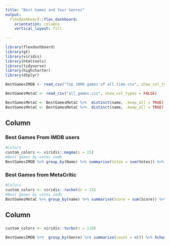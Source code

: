 ```yaml
---
title: "Best Games and Your Genres"
output: 
  flexdashboard::flex_dashboard:
    orientation: columns
    vertical_layout: fill
   
---
```


```r
library(flexdashboard)
library(gt)
library(viridis)
library(htmltools)
library(tidyverse)
library(highcharter)
library(dtplyr)
```

```r
BestGamesIMDB <- read_csv("Top 1000 games of all time.csv", show_col_types = FALSE)
```

```r
BestGamesMetaC <- read_csv("all_games.csv", show_col_types = FALSE)

BestGamesMetaC <- BestGamesMetaC %>%  distinct(name, .keep_all = TRUE) %>% rename(Score = "meta_score")
BestGamesMetaC <- BestGamesMetaC %>%  distinct(name, .keep_all = TRUE) %>% rename(Reviews = "user_review")
```






Column {.tabset .tabset-fade data-width=650}
-----------------------------------------------------------------------

### Best Games From IMDB users

```r
#Colors
custom_colors <- viridis::magma(n = 15)
#Best gmaes by votes imdb
BestGamesIMDB %>% group_by(Name) %>% summarise(Votes = sum(Votes)) %>% arrange(desc(Votes)) %>% head(15) %>%  hchart("column", hcaes(x = Name, y = Votes, color = custom_colors)) %>% hc_add_theme(hc_theme_google()) %>% hc_tooltip(pointFormat = "<b>Number of Votes: </b> {point.y} <br>") %>% hc_title(text = "Best Games From IMDB users", style = list(fontSize = "25px", fontWeight = "bold")) %>%  hc_subtitle(text = "By number of Votes", style = list(fontSize = "14px")) 
```
### Best Games from MetaCritic
```r
#Colors
custom_colors <- viridis::rocket(n = 15)
#Best gmaes by votes imdb
BestGamesMetaC %>% group_by(name) %>% summarise(Score = sum(Score)) %>% arrange(desc(Score)) %>% head(15) %>%  hchart("bar", hcaes(x = name, y = Score, color = custom_colors)) %>% hc_add_theme(hc_theme_google()) %>% hc_tooltip(pointFormat = "<b>Number of Score: </b> {point.y} <br>") %>% hc_title(text = "Best Games From MetaCritic Score", style = list(fontSize = "25px", fontWeight = "bold")) %>%  hc_subtitle(text = "By number of Score", style = list(fontSize = "14px")) 
```

Column {data-width=400}
-----------------------------------------------------------------------

### {.no-padding}

```r
custom_colors <- viridis::turbo(n = 118)

BestGamesIMDB %>%  group_by(Genre) %>% summarise(count = n()) %>% hchart("pie", hcaes(x = Genre, y = count, color = custom_colors)) %>% hc_add_theme(hc_theme_google()) %>% hc_tooltip(pointFormat = "<b>Proportion: </b> {point.percentage:,.2f}%") %>% hc_title(text = "Genre of Games", style = list(fontSize = "15px", fontWeight = "bold")) 
```



